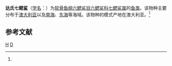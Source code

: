 {{Speciesbox 
| taxon = Heptranchias dakini
| binomial_authority = (Whitley, 1931)<ref name='id5078'>{{cite web| url =http://www.bioinfo.cn/db05/BjdwSpecies.php?action=view&id=5078| title =达氏七鳃鲨| work =《中国动物物种编目数据库》| publisher =中国科学院微生物研究所| author =中国科学院动物研究所| accessdate =2009-04-11| deadurl =yes| archiveurl =https://web.archive.org/web/20160305053437/http://www.bioinfo.cn/db05/BjdwSpecies.php?action=view&id=5078| archivedate =2016-03-05}}</ref>
}}

'''达氏七鳃鲨'''（[[学名|学名]]：{{lang|la|''Heptranchias dakini''}}）为[[软骨鱼纲|软骨鱼纲]][[六鳃鲨目|六鳃鲨目]][[六鳃鲨科|六鳃鲨科]][[七鳃鲨属|七鳃鲨属]]的[[鱼类|鱼类]]。该物种主要分布于[[澳大利亚|澳大利亚]]以及[[南海|南海]]、[[东海|东海]]等海域。该物种的模式产地在澳大利亚。<ref name='id5078'/>

== 参考文献 ==
{{reflist}}

{{taxonbar}}
[[Category:1931年描述的鱼类|H]]
[[Category:七鳃鲨属|D]]
